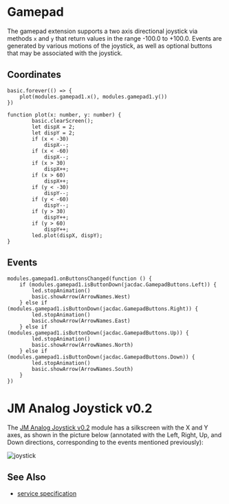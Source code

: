 # Gamepad

The gamepad extension supports a two axis directional joystick
via methods `x` and `y` that return values in the range -100.0 to +100.0.
Events are generated by various motions of the joystick, as well
as optional buttons that may be associated with the joystick.

## Coordinates

```blocks
basic.forever(() => {
    plot(modules.gamepad1.x(), modules.gamepad1.y())
})

function plot(x: number, y: number) {
        basic.clearScreen();
        let dispX = 2;
        let dispY = 2;
        if (x < -30)
            dispX--;
        if (x < -60)
            dispX--;
        if (x > 30)
            dispX++;
        if (x > 60)
            dispX++;
        if (y < -30)
            dispY--;
        if (y < -60)
            dispY--;
        if (y > 30)
            dispY++;
        if (y > 60)
            dispY++;
        led.plot(dispX, dispY);
}

```

## Events

```blocks
modules.gamepad1.onButtonsChanged(function () {
    if (modules.gamepad1.isButtonDown(jacdac.GamepadButtons.Left)) {
        led.stopAnimation()
        basic.showArrow(ArrowNames.West)
    } else if (modules.gamepad1.isButtonDown(jacdac.GamepadButtons.Right)) {
        led.stopAnimation()
        basic.showArrow(ArrowNames.East)
    } else if (modules.gamepad1.isButtonDown(jacdac.GamepadButtons.Up)) {
        led.stopAnimation()
        basic.showArrow(ArrowNames.North)
    } else if (modules.gamepad1.isButtonDown(jacdac.GamepadButtons.Down)) {
        led.stopAnimation()
        basic.showArrow(ArrowNames.South)
    }
})
```

# JM Analog Joystick v0.2

The [JM Analog Joystick v0.2](/devices/microsoft-research/jmanalogjoystick44v02) module has a silkscreen
with the X and Y axes, as shown in the picture below (annotated with the Left, Right, Up, and Down
directions, corresponding to the events mentioned
previously):

![joystick](./joystick.png)

## See Also

-   [service specification](/services/gamepad/)
